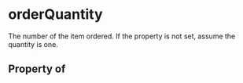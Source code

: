 # orderQuantity

The number of the item ordered. If the property is not set, assume the quantity is one.

## Property of



